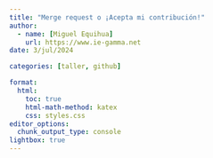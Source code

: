```yaml
---
title: "Merge request o ¡Acepta mi contribución!"
author:
  - name: [Miguel Equihua]
    url: https://www.ie-gamma.net
date: 3/jul/2024

categories: [taller, github]

format: 
  html:
    toc: true
    html-math-method: katex
    css: styles.css
editor_options: 
  chunk_output_type: console
lightbox: true
---
```




